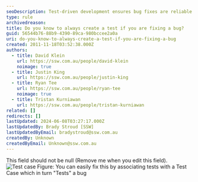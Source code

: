 ```yaml
---
seoDescription: Test-driven development ensures bug fixes are reliable and maintainable by creating a test case for every bug fix.
type: rule
archivedreason:
title: Do you know to always create a test if you are fixing a bug?
guid: 56544b76-88b9-4390-89ca-980bccee2a0a
uri: do-you-know-to-always-create-a-test-if-you-are-fixing-a-bug
created: 2011-11-18T03:52:38.000Z
authors:
  - title: David Klein
    url: https://ssw.com.au/people/david-klein
    noimage: true
  - title: Justin King
    url: https://ssw.com.au/people/justin-king
  - title: Ryan Tee
    url: https://ssw.com.au/people/ryan-tee
    noimage: true
  - title: Tristan Kurniawan
    url: https://ssw.com.au/people/tristan-kurniawan
related: []
redirects: []
lastUpdated: 2024-06-08T03:27:17.000Z
lastUpdatedBy: Brady Stroud [SSW]
lastUpdatedByEmail: bradystroud@ssw.com.au
createdBy: Unknown
createdByEmail: Unknown@ssw.com.au
---
```


This field should not be null (Remove me when you edit this field).
![Test case](/uploads/rules/do-you-know-to-always-create-a-test-if-you-are-fixing-a-bug/TestCase.jpg) Figure: You can easily fix this by associating tests with a Test Case which in turn "Tests" a bug
